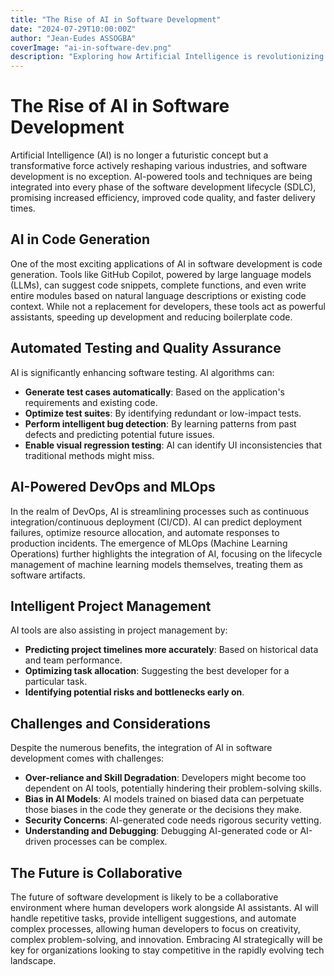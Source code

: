 ```yaml
---
title: "The Rise of AI in Software Development"
date: "2024-07-29T10:00:00Z"
author: "Jean-Eudes ASSOGBA"
coverImage: "ai-in-software-dev.png"
description: "Exploring how Artificial Intelligence is revolutionizing the software development lifecycle, from code generation to automated testing and deployment."
---
```


# The Rise of AI in Software Development

Artificial Intelligence (AI) is no longer a futuristic concept but a transformative force actively reshaping various industries, and software development is no exception. AI-powered tools and techniques are being integrated into every phase of the software development lifecycle (SDLC), promising increased efficiency, improved code quality, and faster delivery times.

## AI in Code Generation

One of the most exciting applications of AI in software development is code generation. Tools like GitHub Copilot, powered by large language models (LLMs), can suggest code snippets, complete functions, and even write entire modules based on natural language descriptions or existing code context. While not a replacement for developers, these tools act as powerful assistants, speeding up development and reducing boilerplate code.

## Automated Testing and Quality Assurance

AI is significantly enhancing software testing. AI algorithms can:

- **Generate test cases automatically**: Based on the application's requirements and existing code.
- **Optimize test suites**: By identifying redundant or low-impact tests.
- **Perform intelligent bug detection**: By learning patterns from past defects and predicting potential future issues.
- **Enable visual regression testing**: AI can identify UI inconsistencies that traditional methods might miss.

## AI-Powered DevOps and MLOps

In the realm of DevOps, AI is streamlining processes such as continuous integration/continuous deployment (CI/CD). AI can predict deployment failures, optimize resource allocation, and automate responses to production incidents. The emergence of MLOps (Machine Learning Operations) further highlights the integration of AI, focusing on the lifecycle management of machine learning models themselves, treating them as software artifacts.

## Intelligent Project Management

AI tools are also assisting in project management by:

- **Predicting project timelines more accurately**: Based on historical data and team performance.
- **Optimizing task allocation**: Suggesting the best developer for a particular task.
- **Identifying potential risks and bottlenecks early on**.

## Challenges and Considerations

Despite the numerous benefits, the integration of AI in software development comes with challenges:

- **Over-reliance and Skill Degradation**: Developers might become too dependent on AI tools, potentially hindering their problem-solving skills.
- **Bias in AI Models**: AI models trained on biased data can perpetuate those biases in the code they generate or the decisions they make.
- **Security Concerns**: AI-generated code needs rigorous security vetting.
- **Understanding and Debugging**: Debugging AI-generated code or AI-driven processes can be complex.

## The Future is Collaborative

The future of software development is likely to be a collaborative environment where human developers work alongside AI assistants. AI will handle repetitive tasks, provide intelligent suggestions, and automate complex processes, allowing human developers to focus on creativity, complex problem-solving, and innovation. Embracing AI strategically will be key for organizations looking to stay competitive in the rapidly evolving tech landscape.
